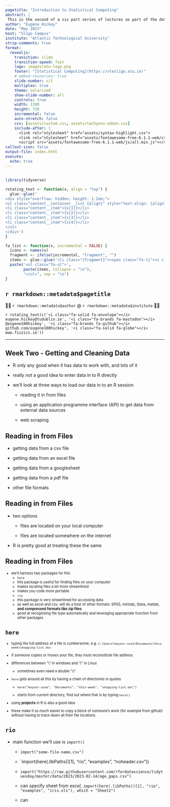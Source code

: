 ```yaml
---
pagetitle: "Introduction to Statistical Computing"
abstract: |
 This is the second of a six part series of lectures as part of the data handling postgraduate module in Atlantic Technological University. 
author: "Eugene Hickey"
date: "May 2023"
host: "Sligo Campus"
institute: "Atlantic Technological University"
strip-comments: true
format: 
  revealjs:
    transition: slide
    transition-speed: fast
    logo: images/atu-logo.png
    footer: "[Statistical Computing](https://vlesligo.atu.ie)"
    # embed-resources: true
    slide-number: c/t
    multiplex: true
    theme: solarized
    show-slide-number: all
    controls: true
    width: 1280
    height: 720
    incremental: false
    auto-stretch: false
    css: [assets/custom.css, assets/tachyons-addon.css]
    include-after: |
      <link rel="stylesheet" href="assets/syntax-highlight.css">
      <link rel="stylesheet" href="assets/fontawesome-free-6.1.1-web/css/all.min.css">
      <script src="assets/fontawesome-free-6.1.1-web/js/all.min.js"></script>
callout-icon: false
output-file: index.html
execute:
  echo: true
---
```


##  {#title-slide background="images/half-dome.JPG"}

```r
library(tidyverse)

rotating_text <- function(x, align = "top") {
  glue::glue('
<div style="overflow: hidden; height: 1.2em;">
<ul class="content__container__list {align}" style="text-align: {align}">
<li class="content__item">{x[1]}</li>
<li class="content__item">{x[2]}</li>
<li class="content__item">{x[3]}</li>
<li class="content__item">{x[4]}</li>
</ul>
</div>')
}

fa_list <- function(x, incremental = FALSE) {
  icons <- names(x)
  fragment <- ifelse(incremental, "fragment", "")
  items <- glue::glue('<li class="{fragment}"><span class="fa-li"><i class="{icons}"></i></span> {x}</li>')
  paste('<ul class="fa-ul">', 
        paste(items, collapse = "\n"),
        "</ul>", sep = "\n")
}

```

::: title-box
<h2>`r rmarkdown::metadata$pagetitle`</h2>

👨‍💻 [`r rmarkdown::metadata$author` \@ `r rmarkdown::metadata$institute`]{.author} 👨‍💻

`r rotating_text(c('<i class="fa-solid fa-envelope"></i> eugene.hickey@tudublin.ie', '<i class="fa-brands fa-mastodon"></i> @eugene100hickey', '<i class="fa-brands fa-github"></i> github.com/eugene100hickey', '<i class="fa-solid fa-globe"></i> www.fizzics.ie'))`
:::

------------------------------------------------------------------------

##  Week Two - Getting and Cleaning Data

- R only any good when it has data to work with, and lots of it

- really not a good idea to enter data in to R directly

- we'll look at three ways to load our data in to an R session

    - reading it in from files
    
    - using an application programme interface (API) to get data from external data sources
    
    - web scraping

## Reading in from Files

- getting data from a csv file

- getting data from an excel file

- getting data from a googlesheet

- getting data from a pdf file

- other file formats

## Reading in from Files

- two options

    - files are located on your local computer
    
    - files are located somewhere on the internet

- R is pretty good at treating these the same


## Reading in from Files


::: {style="font-size: 80%;"}
- we'll harness two packages for this
    - `here`
    - this package is useful for finding files on your computer
    - makes locating files a lot more streamlined
    - makes you code more portable
    - `rio`
    - this package is very streamlined for accessing data
    - as well as excel and csv, will do a host of other formats: SPSS, minitab, Stata, matlab, **and compressed formats like zip files**
    - good at recognising file type automatically and leveraging appropriate function from other packages

:::

## `here`

::: {style="font-size: 80%;"}

- typing the full address of a file is cumbersome, e.g. `C:\Users\keyser-soze\Documents\this-week\shopping-list.doc`

- if someone copies or moves your file, they must reconstitute file address

- differences between "\\" in windows and "/" in Linux

    -  sometimes even need a double "\\\\"

- `here` gets around all this by having a chain of directories in quotes

    - `here("keyser-soze", "Documents", "this-week", "shopping-list.doc")`
    
    - starts from current directory, find out where that is by typing `here()`


- using **projects** in R is also a good idea

- these make it so much easier to copy a block of someone's work (for example from github) without having to trace down all their file locations.

:::

    
## `rio`

- main function we'll use is `import()`

    - `import("some-file-name.csv")`
    
    - `import(here(.libPaths()[1], "rio", "examples", "noheader.csv"))
    
    - `import("https://raw.githubusercontent.com/rfordatascience/tidytuesday/master/data/2023/2023-02-14/age_gaps.csv")`
    
    - can specify sheet from *excel*, `import(here(.libPaths()[1], "rio", "examples", "iris.xls"), which = "Sheet2")`
    
    - can 
